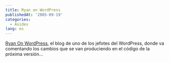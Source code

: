```yaml
---
title: Ryan on WordPress
publishedAt: '2005-09-19'
categories:
  - Asides
lang: es
---
```


[Ryan On WordPress](http://ryan.wordpress.com/), el blog de uno de los jefotes del WordPress, donde va comentando los cambios que se van produciendo en el código de la próxima versión...
